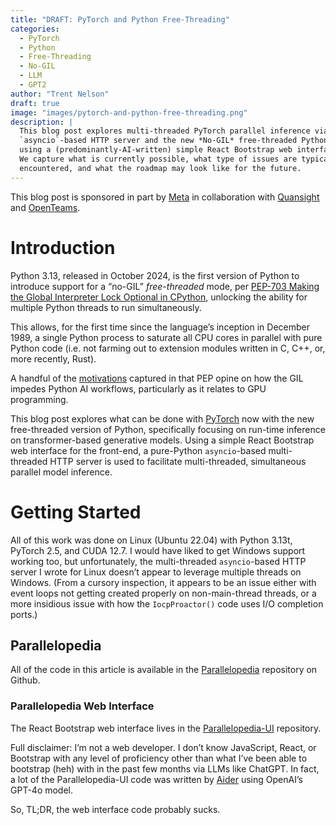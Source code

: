 ```yaml
---
title: "DRAFT: PyTorch and Python Free-Threading"
categories:
  - PyTorch
  - Python
  - Free-Threading
  - No-GIL
  - LLM
  - GPT2
author: "Trent Nelson"
draft: true
image: "images/pytorch-and-python-free-threading.png"
description: |
  This blog post explores multi-threaded PyTorch parallel inference via an
  `asyncio`-based HTTP server and the new *No-GIL* free-threaded Python,
  using a (predominantly-AI-written) simple React Bootstrap web interface.
  We capture what is currently possible, what type of issues are typically
  encountered, and what the roadmap may look like for the future.
---
```


This blog post is sponsored in part by [Meta](https://meta.com) in
collaboration with [Quansight](https://quansight.com) and
[OpenTeams](https://openteams.com).

# Introduction

Python 3.13, released in October 2024, is the first version of Python to
introduce support for a "no-GIL" *free-threaded* mode, per
[PEP-703 Making the Global Interpreter Lock Optional in CPython](
https://peps.python.org/pep-0703/), unlocking the ability for multiple Python
threads to run simultaneously.

This allows, for the first time since the language's inception in December
1989, a single Python process to saturate all CPU cores in parallel with
pure Python code (i.e. not farming out to extension modules written in C, C++,
or, more recently, Rust).

A handful of the [motivations](https://peps.python.org/pep-0703/#motivation)
captured in that PEP opine on how the GIL impedes Python AI workflows,
particularly as it relates to GPU programming.

This blog post explores what can be done with [PyTorch](https://pytorch.org)
now with the new free-threaded version of Python, specifically focusing on
run-time inference on transformer-based generative models.  Using a simple
React Bootstrap web interface for the front-end, a pure-Python
`asyncio`-based multi-threaded HTTP server is used to facilitate
multi-threaded, simultaneous parallel model inference.

# Getting Started

All of this work was done on Linux (Ubuntu 22.04) with Python 3.13t, PyTorch
2.5, and CUDA 12.7.  I would have liked to get Windows support working too,
but unfortunately, the multi-threaded `asyncio`-based HTTP server I wrote
for Linux doesn't appear to leverage multiple threads on Windows.  (From a
cursory inspection, it appears to be an issue either with event loops not
getting created properly on non-main-thread threads, or a more insidious
issue with how the `IocpProactor()` code uses I/O completion ports.)

## Parallelopedia

All of the code in this article is available in the [Parallelopedia](
https://github.com/tpn/parallelopedia) repository on Github.

### Parallelopedia Web Interface

The React Bootstrap web interface lives in the [Parallelopedia-UI](
https://github.com/tpn/parallelopedia-ui) repository.

::: {.callout-note}

Full disclaimer: I'm not a web developer.  I don't know JavaScript, React,
or Bootstrap with any level of proficiency other than what I've been able
to bootstrap (heh) with in the past few months via LLMs like ChatGPT.  In
fact, a lot of the Parallelopedia-UI code was written by [Aider](
https://aider.chat) using OpenAI's GPT-4o model.

So, TL;DR, the web interface code probably sucks.

:::


<!-- vim:set ts=8 sw=2 sts=2 expandtab textwidth=78 -->
